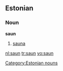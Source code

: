 ==Estonian==

===Noun===
'''saun'''

# [[sauna]]

[[Category:Estonian nouns]]

[[nl:saun]]
[[tr:saun]]
[[vo:saun]]